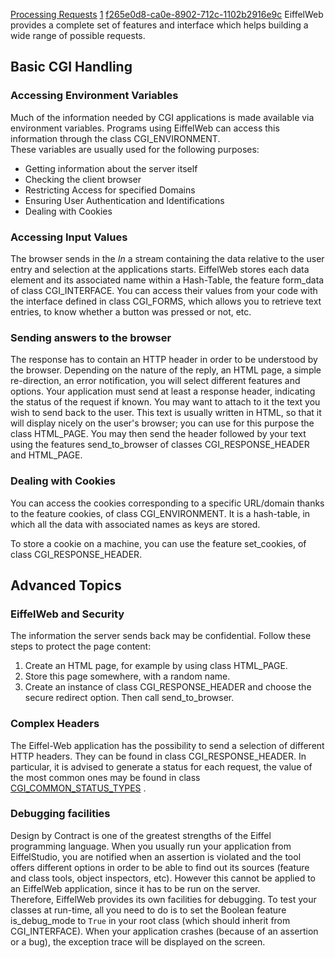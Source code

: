 [[Property:title|Processing Requests]]
[[Property:weight|1]]
[[Property:uuid|f265e0d8-ca0e-8902-712c-1102b2916e9c]]
EiffelWeb provides a complete set of features and interface which helps building a wide range of possible requests.

==Basic CGI Handling==

===Accessing Environment Variables===

Much of the information needed by CGI applications is made available via environment variables. Programs using EiffelWeb can access this information through the class CGI_ENVIRONMENT. <br/>
These variables are usually used for the following purposes: 
* Getting information about the server itself
* Checking the client browser
* Restricting Access for specified Domains
* Ensuring User Authentication and Identifications
* Dealing with Cookies

===Accessing Input Values===

The browser sends in the ''In'' a stream containing the data relative to the user entry and selection at the applications starts. EiffelWeb stores each data element and its associated name within a Hash-Table, the feature <eiffel>form_data</eiffel> of class <eiffel>CGI_INTERFACE</eiffel>. You can access their values from your code with the interface defined in class <eiffel>CGI_FORMS</eiffel>, which allows you to retrieve text entries, to know whether a button was pressed or not, etc. 

===Sending answers to the browser===

The response has to contain an HTTP header in order to be understood by the browser. Depending on the nature of the reply, an HTML page, a simple re-direction, an error notification, you will select different features and options. Your application must send at least a response header, indicating the status of the request if known. You may want to attach to it the text you wish to send back to the user. This text is usually written in HTML, so that it will display nicely on the user's browser; you can use for this purpose the class <eiffel>HTML_PAGE</eiffel>. You may then send the header followed by your text using the features <eiffel>send_to_browser</eiffel> of classes <eiffel>CGI_RESPONSE_HEADER</eiffel> and <eiffel>HTML_PAGE</eiffel>.

{{note|You may not write into a file before you have sent the answer to the browser. }}

===Dealing with Cookies===

You can access the cookies corresponding to a specific URL/domain thanks to the feature <eiffel>cookies</eiffel>, of class <eiffel>CGI_ENVIRONMENT</eiffel>. It is a hash-table, in which all the data with associated names as keys are stored.

To store a cookie on a machine, you can use the feature <eiffel>set_cookies</eiffel>, of class <eiffel>CGI_RESPONSE_HEADER</eiffel>.

==Advanced Topics==

===EiffelWeb and Security===

The information the server sends back may be confidential. Follow these steps to protect the page content:
# Create an HTML page, for example by using class HTML_PAGE.
# Store this page somewhere, with a random name.
# Create an instance of class <eiffel>CGI_RESPONSE_HEADER</eiffel> and choose the secure redirect option. Then call <eiffel>send_to_browser</eiffel>.

===Complex Headers===

The Eiffel-Web application has the possibility to send a selection of different HTTP headers. They can be found in class <eiffel>CGI_RESPONSE_HEADER</eiffel>. In particular, it is advised to generate a status for each request, the value of the most common ones may be found in class  [[ref:libraries/web/reference/cgi_common_status_types_chart|CGI_COMMON_STATUS_TYPES]] . 

===Debugging facilities===

Design by Contract is one of the greatest strengths of the Eiffel programming language. When you usually run your application from EiffelStudio, you are notified when an assertion is violated and the tool offers different options in order to be able to find out its sources (feature and class tools, object inspectors, etc). However this cannot be applied to an EiffelWeb application, since it has to be run on the server. <br/>
Therefore, EiffelWeb provides its own facilities for debugging. To test your classes at run-time, all you need to do is to set the Boolean feature <eiffel>is_debug_mode</eiffel> to <code>True</code> in your root class (which should inherit from <eiffel>CGI_INTERFACE</eiffel>). When your application crashes (because of an assertion or a bug), the exception trace will be displayed on the screen. 




